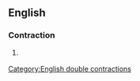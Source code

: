 ==English==

===Contraction===
{{head|en|contraction|head=[[who]][['d|’d]][['ve|’ve]]}}

# {{context|nonstandard|informal}} {{contraction of|[[who]] [[would]] [[have]]}}

[[Category:English double contractions]]